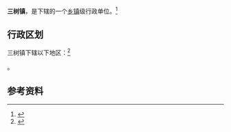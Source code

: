 {{中国乡级行政区|32/08/04/113/000}}

'''三树镇'''，是{{PRC admin/fullname|32/08/04/113/000|3}}下辖的一个[[乡镇|乡镇]]级行政单位。<ref>{{PRC admin/ref sgc|{{PRC admin/parent|32/08/04/113/000}}}}</ref>

== 行政区划 ==

三树镇下辖以下地区：<ref>{{PRC admin/ref sgc|32/08/04/113/000}}</ref>

{{PRC admin/children|32/08/04/113/000}}。

== 参考资料 ==

{{reflist}}

{{PRC admin/navcat|32/08/04/113/000}}
{{江苏行政区划小作品}}